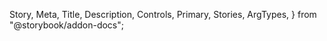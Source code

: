   Story,
  Meta,
  Title,
  Description,
  Controls,
  Primary,
  Stories,
  ArgTypes,
} from "@storybook/addon-docs";

<Meta of={AvatarStories} />

<Title />

<a
  href="https://www.figma.com/file/YF8AvIq0MclfhGDvKgzypp/NEW---ioBricks-Library?node-id=1825-13768&t=3ozoVrWQYvgw1fj3-4"
  target="\_blank"
>
  View figma design
</a>

<Primary />

## How to set up

### Config theme

Add the following configurations to the `theme.tsx` and `Avatar.ts` files, respectively.

```tsx dark
const theme = {
  components: {
    Avatar: ConfigAvatar,
  },
};
```

```tsx dark
const ConfigAvatar: AvatarThemeConfiguration = {
  parts: avatarPartsList,
  baseStyle: {},
  sizes: {},
  variants: {},
};
```

### Component parts

You have these parts available: `"container" | "badge" | "label" | "group" | "excessLabel"` (`avatarPartsList`)

## Props

<ArgTypes of={AvatarStories} />

## Stories

<Stories title="" />
